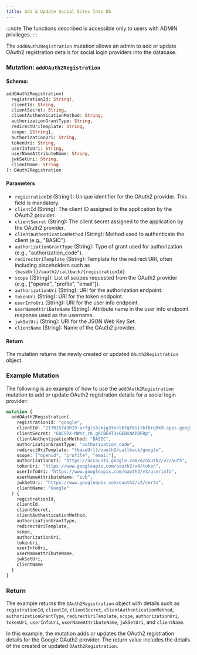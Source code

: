```yaml
---
title: Add & Update Social Sites Into Db
---
```



:::note
The functions described is accessible only to users with ADMIN privileges.
:::

The `addOAuth2Registration` mutation allows an admin to add or update OAuth2 registration details for social login providers into the database.

### Mutation: `addOAuth2Registration`

#### Schema:
```graphql
addOAuth2Registration(
  registrationId: String!,
  clientId: String,
  clientSecret: String,
  clientAuthenticationMethod: String,
  authorizationGrantType: String,
  redirectUriTemplate: String,
  scope: [String],
  authorizationUri: String,
  tokenUri: String,
  userInfoUri: String,
  userNameAttributeName: String,
  jwkSetUri: String,
  clientName: String
): OAuth2Registration
```

#### Parameters

- `registrationId` (String!): Unique identifier for the OAuth2 provider. This field is mandatory.
- `clientId` (String): The client ID assigned to the application by the OAuth2 provider.
- `clientSecret` (String): The client secret assigned to the application by the OAuth2 provider.
- `clientAuthenticationMethod` (String): Method used to authenticate the client (e.g., "BASIC").
- `authorizationGrantType` (String): Type of grant used for authorization (e.g., "authorization_code").
- `redirectUriTemplate` (String): Template for the redirect URI, often including placeholders such as `{baseUrl}/oauth2/callback/{registrationId}`.
- `scope` ([String]): List of scopes requested from the OAuth2 provider (e.g., ["openid", "profile", "email"]).
- `authorizationUri` (String): URI for the authorization endpoint.
- `tokenUri` (String): URI for the token endpoint.
- `userInfoUri` (String): URI for the user info endpoint.
- `userNameAttributeName` (String): Attribute name in the user info endpoint response used as the username.
- `jwkSetUri` (String): URI for the JSON Web Key Set.
- `clientName` (String): Name of the OAuth2 provider.

#### Return

The mutation returns the newly created or updated `OAuth2Registration` object.

### Example Mutation

The following is an example of how to use the `addOAuth2Registration` mutation to add or update OAuth2 registration details for a social login provider:

```graphql
mutation {
  addOAuth2Registration(
    registrationId: "google",
    clientId: "217015743019-arfgls5skjg3tehl67gf8sitbf0rq9k9.apps.googleusercontent.com",
    clientSecret: "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",
    clientAuthenticationMethod: "BASIC",
    authorizationGrantType: "authorization_code",
    redirectUriTemplate: "{baseUrl}/oauth2/callback/google",
    scope: ["openid", "profile", "email"],
    authorizationUri: "https://accounts.google.com/o/oauth2/v2/auth",
    tokenUri: "https://www.googleapis.com/oauth2/v4/token",
    userInfoUri: "https://www.googleapis.com/oauth2/v3/userinfo",
    userNameAttributeName: "sub",
    jwkSetUri: "https://www.googleapis.com/oauth2/v3/certs",
    clientName: "Google"
  ) {
    registrationId,
    clientId,
    clientSecret,
    clientAuthenticationMethod,
    authorizationGrantType,
    redirectUriTemplate,
    scope,
    authorizationUri,
    tokenUri,
    userInfoUri,
    userNameAttributeName,
    jwkSetUri,
    clientName
  }
}
```

### Return

The example returns the `OAuth2Registration` object with details such as `registrationId`, `clientId`, `clientSecret`, `clientAuthenticationMethod`, `authorizationGrantType`, `redirectUriTemplate`, `scope`, `authorizationUri`, `tokenUri`, `userInfoUri`, `userNameAttributeName`, `jwkSetUri`, and `clientName`.

In this example, the mutation adds or updates the OAuth2 registration details for the Google OAuth2 provider. The return value includes the details of the created or updated `OAuth2Registration`.